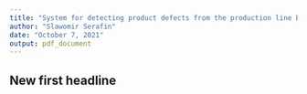 ```yaml
---
title: "System for detecting product defects from the production line based on digital image processing using neural networks "
author: "Slawomir Serafin"
date: "October 7, 2021"
output: pdf_document
---
```


## New first headline